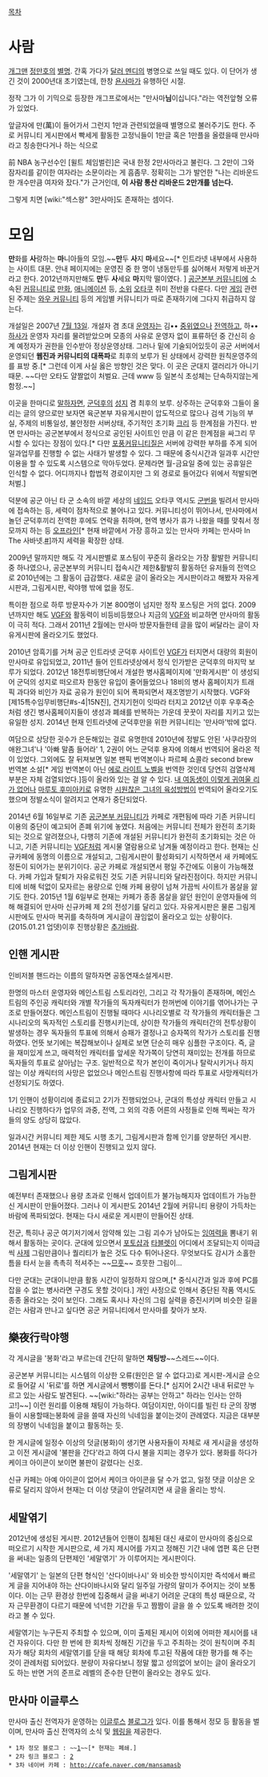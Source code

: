[[목차]]
= 사람 =
[[개그맨]] [[정만호]]의 [[별명]]. 간혹 가다가 [[달러 멘디]]의 병명으로 쓰일 때도 있다. 이 단어가 생긴 것이 2000년대 초기였는데, 한창 [[욘사마]]가 유행하던 시절.

정작 그가 이 기믹으로 등장한 개그프로에서는 "만사마'''님'''이십니다."라는 역전앞형 오류가 있었다.

앞글자에 만(萬)이 들어가서 그런지 1만과 관련되었을때 별명으로 불러주기도 한다. 주로 커뮤니티 게시판에서 빡세게 활동한 고정닉들이 1만글 혹은 1만플을 올렸을때 만사마라고 칭송한다거나 하는 식으로

前 NBA 농구선수인 [윌트 체임벌린]은 국내 한정 2만사마라고 불린다. 그 2만이 그와 잠자리를 같이한 여자라는 소문이라는 게 흠좀무. 정확히는 그가 발언한 "나는 리바운드한 개수만큼 여자와 잤다."가 근거인데, '''이 사람 통산 리바운드 2만개를 넘는다.'''

그렇게 치면 [wiki:"섹스왕" 3만사마]도 존재하는 셈이다.

= 모임 =
'''만'''화를 '''사'''랑하는 '''마'''니아들의 모임.~~'''만'''두 '''사'''지 '''마'''세요~~[* 인트라넷 내부에서 사용하는 사이트 대문. 안내 페이지에는 운영진 중 한 명이 냉동만두를 싫어해서 저렇게 바꾼거라고 한다. 2012년까지만해도 '''만'''두 '''사'''세요 '''마'''지막 떨이였다. ] [[공군본부 커뮤니티]]에 소속된 [[커뮤니티]]로 [[만화]], [[애니메이션]] 등, [[소위]] [[오타쿠]] 취미 전반을 다룬다. 다만 [[게임]] 관련된 주제는 [[와우 커뮤니티]] 등의 게임별 커뮤니티가 따로 존재하기에 그다지 취급하지 않는다.

개설일은 2007년 [[7월 13일]]. 개설자 겸 초대 [[운영자]]는 김•• [[중위]]였으나 [[전역]]하고, 하•• [[하사]]가 운영자 자리를 물려받았으며 모종의 사유로 운영자 없이 표류하던 중 간신히 승계 예정자가 권한을 인수받아 정상운영상태. 그러나 밑에 기술되어있듯이 공군 서버에서 운영되던 '''웹진과 커뮤니티의 대폭파'''로 최후의 보루가 된 상태에서 강력한 원칙운영주의를 표방 중.[* 그런데 이게 사실 옳은 방향인 것은 맞다. 이 곳은 군대지 갤러리가 아니기 때문. ~~다만 오타도 얄짤없이 처벌요. 근데 www 등 일본식 초성체는 단속하지않는게 함정.~~] 

이곳을 한마디로 [[말]]하자면, [[군덕후]]의 [[성지]] 겸 최후의 보루. 상주하는 군덕후와 그들이 올리는 글의 양으로만 보자면 육군본부 자유게시판이 압도적으로 많으나 검색 기능의 부실, 주제의 비통일성, 불안정한 서버상태, 주기적인 초기화 [[크리]] 등 한계점을 가진다. 반면 만사마는 공군본부에서 정식으로 공인된 사이트인 만큼 이 같은 한계점을 싸그리 무시할 수 있다는 장점이 있다.[* 다만 [[포풍]]커뮤니티질은 서버에 강력한 부하를 주게 되어 일과업무를 진행할 수 없는 사태가 발생할 수 있다. 그 때문에 중식시간과 일과후 시간만 이용을 할 수 있도록 시스템으로 막아두었다. 문제라면 월-금요일 중에 있는 공휴일은 인식할 수 없다. 어디까지나 합법적 경로이지만 그 외 경로로 들어갔다 위에서 적발되면 처벌.]

덕분에 공군 아닌 타 군 소속의 바깥 세상의 [[네임드]] 오타쿠 역시도 [[군번]]을 빌려서 만사마에 접속하는 등, 세력이 점차적으로 불어나고 있다. 커뮤니티성이 뛰어나서, 만사마에서 놀던 군덕후끼리 전역한 후에도 연락을 취하며, 현역 병사가 휴가 나왔을 때를 맞춰서 정모까지 하는 등 [[오프라인]][* 현재 바깥에서 가장 흥하고 있는 만사마 카페는 만사마 In The 사바넷.[http://cafe.naver.com/mansamasb #]]까지 세력을 확장한 상태.

2009년 말까지만 해도 각 게시판별로 포스팅이 꾸준히 올라오는 가장 활발한 커뮤니티 중 하나였으나, 공군본부의 커뮤니티 접속시간 제한&활발히 활동하던 유저들의 전역으로 2010년에는 그 활동이 급감했다. 새로운 글이 올라오는 게시판이라고 해봤자 자유게시판과, 그림게시판, 락야행 밖에 없을 정도.

특이한 점으로 하루 방문자수가 기본 800명이 넘지만 정작 포스팅은 거의 없다. 2009년까지만 해도 [[VGF]]와 활동력이 비등비등했으나 지금의 [[VGF]]와 비교하면 만사마의 활동이 극히 적다. 그래서 2011년 2월에는 만사마 방문자들한테 글을 많이 써달라는 글이 자유게시판에 올라오기도 했었다.

2010년 암흑기를 거쳐 공군 인트라넷 군덕후 사이트인 [[VGF]]가 터지면서 대량의 회원이 만사마로 유입되었고, 2011년 들어 인트라넷상에서 정식 인가받은 군덕후의 마지막 보루가 되었다. 2012년 18전투비행단에서 개설한 병사홈페이지에 '만화게시판' 이 생성되어 군덕의 성지로 떠오르자 한동안 유입이 줄어들었으나 18비의 병사 홈페이지가 트래픽 과다와 비인가 자료 공유가 원인이 되어 폭파되면서 재조명받기 시작했다. VGF와 [제15특수임무비행단#s-4|15N진], 건지기헌이 잇따라 터지고 2012년 이후 우후죽순처럼 생긴 병사홈페이지들이 생성과 폐쇄를 반복하는 가운데 꿋꿋이 자리를 지키고 있는 유일한 성지. 2014년 현재 인트라넷에 군덕후만을 위한 커뮤니티는 '만사마'밖에 없다. 

여담으로 상당한 굇수가 은둔해있는 걸로 유명한데 2010년에 정발도 안된 '사쿠라장의 애완그녀'나 '아빠 말좀 들어라' 1, 2권이 어느 군덕후 용자에 의해서 번역되어 올라온 적이 있었다. 그외에도 잘 뒤져보면 일본 팬픽 번역본이나 파르페 쇼콜라 second brew 번역본 소설[* 게임 번역본이 아닌 [[에로 라이트 노벨]]을 번역한 것인데 당연히 검열삭제 부분은 자체 검열되었다.]등이 올라와 있는 걸 알 수 있다. [[내 여동생이 이렇게 귀여울 리가 없어]]나 [[마루토 후미아키]]로 유명한 [[시원찮은 그녀의 육성방법]]이 번역되어 올라오기도 했으며 정발소식이 알려지고 연재가 중단되었다.

2014년 6월 16일부로 기존 [[공군본부 커뮤니티]]가 카페로 개편됨에 따라 기존 커뮤니티 이용의 중단이 예고되어 존폐 위기에 놓였다. 처음에는 커뮤니티 전체가 완전히 초기화되는 것으로 알려졌으나, 다행히 기존에 개설된 커뮤니티가 완전히 초기화되는 것은 아니고, 기존 커뮤니티는 [[VGF]]처럼 게시물 열람용으로 남겨둘 예정이라고 한다. 현재는 신규카페에 동명의 이름으로 개설되고, 그림게시판이 활성화되기 시작하면서 새 카페에도 정돈이 되어가는 분위기이다. 
공군 카페로 개설되면서 평일 주간에도 이용이 가능해졌다. 카페 가입과 탈퇴가 자유로워진 것도 기존 커뮤니티와 달라진점이다. 하지만 커뮤니티에 비해 턱없이 모자르는 용량으로 인해 카페 용량이 넘쳐 가끔씩 사이트가 몸살을 앓기도 한다. 2015년 1월 6일부로 현재는 카페가 종종 몸살을 앓던 원인이 운영자들에 의해 해결되어 만사마 신규카페 제 2의 전성기를 달리고 있다. 자유게시판은 물론 그림게시판에도 만사마 복귀를 축하하며 게시글이 끊임없이 올라오고 있는 상황이다. (2015.01.21 업뎃)이후 진행상황은 [[추가바람]].

== 인핸 게시판 ==
인비저블 핸드라는 이름의 말하자면 공동연재소설게시판. 

한명의 마스터 운영자와 메인스트림 스토리라인, 그리고 각 작가들이 존재하며, 메인스트림의 주인공 캐릭터와 개별 작가들의 독자캐릭터가 한꺼번에 이야기를 엮어나가는 구조로 만들어졌다. 메인스트림이 진행될 때마다 시나리오별로 각 작가들의 캐릭터들은 그 시나리오의 독자적인 스토리를 진행시키는데, 상이한 작가들의 캐릭터간의 전투상황이 발생하는 경우 독자들의 투표에 의해서 승패가 결정나고 승자쪽의 작가가 스토리를 진행하였다. 언뜻 보기에는 복잡해보이나 실제로 보면 단순히 매우 심플한 구조이다. 즉, 글을 재미있게 쓰고, 매력적인 캐릭터를 앞세운 작가쪽이 당연히 재미있는 전개를 하므로 독자들의 투표로 살아남는 구조. 일반적으로 작가 본인이 죽이거나 탈락시키거나 하지 않는 이상 캐릭터의 사망은 없었으나 메인스트림 진행사항에 따라 투표로 사망캐릭터가 선정되기도 하였다.

1기 인핸이 성황이리에 종료되고 2기가 진행되었으나, 군대의 특성상 캐릭터 만들고 시나리오 진행하다가 업무의 과중, 전역, 그 외의 각종 어른의 사정들로 인해 찍싸는 작가들의 양도 상당히 많았다.

일과시간 커뮤니티 제한 제도 시행 초기, 그림게시판과 함께 인기를 양분하던 게시판. 2014년 현재는 더 이상 인핸이 진행되고 있지 않다.


== 그림게시판 ==

예전부터 존재했으나 용량 초과로 인해서 업데이트가 불가능해지자 업데이트가 가능한 신 게시판이 만들어졌다. 그러나 이 게시판도 2014년 2월에 커뮤니티 용량이 가득차는 바람에 폭파되었다. 현재는 다시 새로운 게시판이 만들어진 상태. 

전군, 특히나 공군 여기저기에서 암약해 있는 그림 괴수가 남아도는 [[잉여력]]을 뽐내기 위해서 활동하는 곳이다. 군대에 있으면서 [[포토샵]]과 [[타블렛]]이 어디에서 조달되는지 이따금씩 [[사제]] 그림만큼이나 퀄리티가 높은 것도 다수 튀어나온다. 무엇보다도 감시가 소홀한 틈을 타서 눈을 촉촉히 적셔주는 ~~[[므흣]]~~ 흐뭇한 그림이…

다만 군대는 군대이니만큼 활동 시간이 일정하지 않으며,[* 중식시간과 일과 후에 PC를 잡을 수 없는 병사라면 구경도 못할 것이다.] 개인 사정으로 인해서 중단된 작품 역시도 종종 올라오는 것이 보인다. 그래도 혹시나 자신의 그림 실력을 증진시키며 비슷한 길을 걷는 사람과 만나고 싶다면 공군 커뮤니티에서 만사마를 찾아가 보자.

== 樂夜行락야행 ==
각 게시글을 '봉화'라고 부르는데 간단히 말하면 '''채팅방'''~~스레드~~이다.

공군본부 커뮤니티는 시스템의 이상한 오류(원인은 알 수 없다고)로 게시판-게시글 순으로 들어갈 시 '뒤로'를 하면 게시글에서 뺑뺑이를 돈다.[* 심지어 2시간 내내 뒤로만 누르고 있는 사람도 발견된다. ~~[wiki:"하라는 공부는 안하고" 하라는 인사는 안하고!]~~] 이런 원리를 이용해 채팅이 가능하다.
여담이지만, 아이디를 빌린 타 군의 장병들이 시용할때는봉화에 글을 쓸때 자신의 닉네임을 붙이는것이 관례였다. 지금은 대부분의 장병이 닉네임을 붙이고 활동하는 듯. 

한 게시글에 일정수 이상의 덧글(봉화)이 생기면 사용자들이 자체로 새 게시글을 생성하고 이전 게시글에 '불판을 간다'라고 하여 다시 불을 지피는 경우가 있다. 봉화를 하다가 케이크 아이콘이 보이면 불판이 갈렸다는 신호.

신규 카페는 아예 아이콘이 없어서 케이크 아이콘을 달 수가 없고, 일정 댓글 이상은 오류로 달리지 않아서 현재는 더 이상 댓글이 안달려지면 새 글을 올리는 방식.
== 세말엮기 ==
2012년에 생성된 게시판. 2012년들어 인핸이 침체된 대신 새로이 만사마의 중심으로 떠오르기 시작한 게시판으로, 세 가지 제시어를 가지고 정해진 기간 내에 엽편 혹은 단편을 써내는 일종의 단편제인 '세말엮기' 가 이루어지는 게시판이다. 

'세말엮기' 는 일본의 단편 형식인 '산다이바나시' 와 비슷한 방식이지만 즉석에서 빠르게 글을 지어내야 하는 산다이바나시와 달리 일주일 가량의 말미가 주어지는 것이 보통이다. 이는 근무 환경상 한번에 집중해서 글을 써내기 어려운 군대의 특성 때문으로, 각자 근무환경이 다르기 때문에 넉넉한 기간을 두고 짬짬이 글을 쓸 수 있도록 배려한 것이라고 볼 수 있다. 

세말엮기는 누구든지 주최할 수 있으며, 이미 출제된 제시어 이외에 어떠한 제시어를 내건 자유이다. 다만 한 번에 한 회차씩 정해진 기간을 두고 주최하는 것이 원칙이며 주최자가 해당 회차의 세말엮기를 닫을 때 해당 회차에 투고된 작품에 대한 평가를 해 주는 것이 관례처럼 되어있다. 분량이 자유다보니 정말 짧고 성의없어 보이는 글이 올라오기도 하는 반면 거의 준프로 레벨의 준수한 단편이 올라오는 경우도 있다.


== 만사마 이글루스 ==
만사마 출신 전역자가 운영하는 [[이글루스]] [[블로그]]가 있다. 이를 통해서 정모 등 활동을 벌이며, 만사마 출신 전역자의 소식 및 [[웹링]]을 제공한다.

 * 1차 정모 블로그 : ~~[http://mansama.egloos.com/]~~[* 현재는 폐쇄.]
 * 2차 링크 블로그 : [http://mansama2.egloos.com/]
 * 3차 네이버 카페 : http://cafe.naver.com/mansamasb


